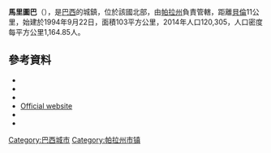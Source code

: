 '''馬里圖巴'''（{{lang-fr|Marituba}}），是[[巴西|巴西]]的城鎮，位於該國北部，由[[帕拉州|帕拉州]]負責管轄，距離[[貝倫_(巴西)|貝倫]]11公里，始建於1994年9月22日，面積103平方公里，2014年人口120,305，人口密度每平方公里1,164.85人。

==參考資料==
*{{cite web |url=http://www.ibge.gov.br/home/geociencias/cartografia/default_territ_area.shtm |title=Área territorial oficial |accessdate=5 December 2010 |date=10 October 2002 |author=IBGE |publisher=Resolução da Presidência do IBGE de n° 5 (R.PR-5/02) |archive-date=2019-10-19 |archive-url=https://web.archive.org/web/20191019162946/https://www.ibge.gov.br/home/geociencias/cartografia/default_territ_area.shtm |dead-url=no }}
*{{cite web |url=http://www.ibge.gov.br/home/estatistica/populacao/censo2010/populacao_por_municipio.shtm |title=Censo Populacional 2010 |work=Censo Populacional 2010 |publisher=Instituto Brasileiro de Geografia e Estatística (IBGE) |date=November 29, 2010 |accessdate=September 7, 2010 |archive-date=2011-07-14 |archive-url=https://web.archive.org/web/20110714032844/http://www.ibge.gov.br/home/estatistica/populacao/censo2010/populacao_por_municipio.shtm |dead-url=no }}
*{{cite web |url=http://www.pnud.org.br/atlas/ranking/IDH-M%2091%2000%20Ranking%20decrescente%20(pelos%20dados%20de%202000).htm |title=Ranking decrescente do IDH-M dos municípios do Brasil |date=2000 |publisher=Atlas do Desenvolvimento Humano, Programa das Nações Unidas para o Desenvolvimento (PNUD) |accessdate=December 17, 2009 |language=pt |archive-url=https://web.archive.org/web/20091003103229/http://www.pnud.org.br/atlas/ranking/IDH-M%2091%2000%20Ranking%20decrescente%20%28pelos%20dados%20de%202000%29.htm |archive-date=2009-10-03 |dead-url=yes }}
*[http://www.marituba.pa.gov.br/ Official website] {{Wayback|url=http://www.marituba.pa.gov.br/ |date=20160412025314 }}
*{{cite web |url=ftp://geoftp.ibge.gov.br/Organizacao/Divisao_Territorial/2008/DTB_2008.zip |title=Divisão Territorial do Brasil |date=July 1, 2008 |publisher=Divisão Territorial do Brasil e Limites Territoriais, Instituto Brasileiro de Geografia e Estatística (IBGE) |accessdate=December 17, 2009 |language=pt |archive-url=https://web.archive.org/web/20200614144326/https://geoftp.ibge.gov.br/organizacao_do_territorio/estrutura_territorial/divisao_territorial/2008/dtb_2008.zip |archive-date=2020-06-14 |dead-url=yes }}
*{{cite web |url=http://www.ibge.gov.br/home/estatistica/economia/pibmunicipios/2005/tab01.pdf |title=Produto Interno Bruto dos Municípios 2002-2005 |date=December 19, 2007 |publisher=Instituto Brasileiro de Geografia e Estatística (IBGE) |accessdate=December 17, 2009 |language=pt |archive-date=2008-10-02 |archive-url=https://web.archive.org/web/20081002024524/http://www.ibge.gov.br/home/estatistica/economia/pibmunicipios/2005/tab01.pdf |dead-url=no }}

{{coord|10|17|S|36|24|W|display=title|region:BR_type:city_source:GNS-enwiki}}

{{Brazil-geo-stub}}
{{帕拉州市鎮}}
[[Category:巴西城市|Category:巴西城市]]
[[Category:帕拉州市镇|Category:帕拉州市镇]]
